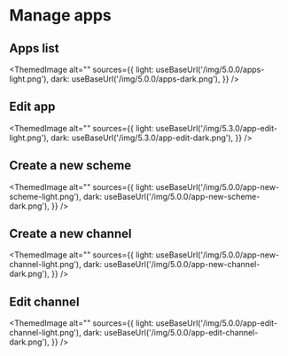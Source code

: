 # Manage apps


## Apps list

<ThemedImage
  alt=""
  sources={{
    light: useBaseUrl('/img/5.0.0/apps-light.png'),
    dark: useBaseUrl('/img/5.0.0/apps-dark.png'),
  }}
/>

## Edit app

<ThemedImage
  alt=""
  sources={{
    light: useBaseUrl('/img/5.3.0/app-edit-light.png'),
    dark: useBaseUrl('/img/5.3.0/app-edit-dark.png'),
  }}
/>

## Create a new scheme

<ThemedImage
  alt=""
  sources={{
    light: useBaseUrl('/img/5.0.0/app-new-scheme-light.png'),
    dark: useBaseUrl('/img/5.0.0/app-new-scheme-dark.png'),
  }}
/>

## Create a new channel

<ThemedImage
  alt=""
  sources={{
    light: useBaseUrl('/img/5.0.0/app-new-channel-light.png'),
    dark: useBaseUrl('/img/5.0.0/app-new-channel-dark.png'),
  }}
/>

## Edit channel

<ThemedImage
  alt=""
  sources={{
    light: useBaseUrl('/img/5.0.0/app-edit-channel-light.png'),
    dark: useBaseUrl('/img/5.0.0/app-edit-channel-dark.png'),
  }}
/>
